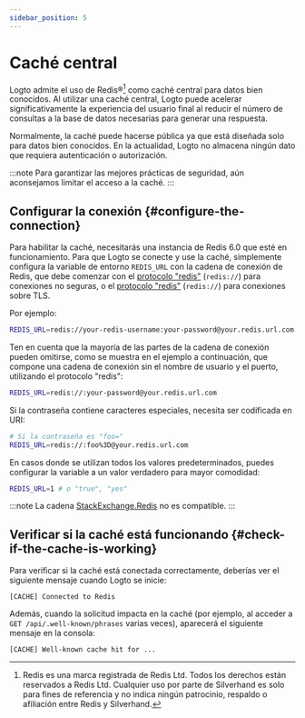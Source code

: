 ```yaml
---
sidebar_position: 5
---
```


# Caché central

Logto admite el uso de Redis®[^1] como caché central para datos bien conocidos. Al utilizar una caché central, Logto puede acelerar significativamente la experiencia del usuario final al reducir el número de consultas a la base de datos necesarias para generar una respuesta.

[^1]: Redis es una marca registrada de Redis Ltd. Todos los derechos están reservados a Redis Ltd. Cualquier uso por parte de Silverhand es solo para fines de referencia y no indica ningún patrocinio, respaldo o afiliación entre Redis y Silverhand.

Normalmente, la caché puede hacerse pública ya que está diseñada solo para datos bien conocidos. En la actualidad, Logto no almacena ningún dato que requiera autenticación o autorización.

:::note
Para garantizar las mejores prácticas de seguridad, aún aconsejamos limitar el acceso a la caché.
:::

## Configurar la conexión \{#configure-the-connection}

Para habilitar la caché, necesitarás una instancia de Redis 6.0 que esté en funcionamiento. Para que Logto se conecte y use la caché, simplemente configura la variable de entorno `REDIS_URL` con la cadena de conexión de Redis, que debe comenzar con el [protocolo "redis"](https://www.iana.org/assignments/uri-schemes/prov/redis) (`redis://`) para conexiones no seguras, o el [protocolo "redis"](https://www.iana.org/assignments/uri-schemes/prov/rediss) (`redis://`) para conexiones sobre TLS.

Por ejemplo:

```bash
REDIS_URL=redis://your-redis-username:your-password@your.redis.url.com:6380
```

Ten en cuenta que la mayoría de las partes de la cadena de conexión pueden omitirse, como se muestra en el ejemplo a continuación, que compone una cadena de conexión sin el nombre de usuario y el puerto, utilizando el protocolo "redis":

```bash
REDIS_URL=redis://:your-password@your.redis.url.com
```

Si la contraseña contiene caracteres especiales, necesita ser codificada en URI:

```bash
# Si la contraseña es "foo="
REDIS_URL=redis://:foo%3D@your.redis.url.com
```

En casos donde se utilizan todos los valores predeterminados, puedes configurar la variable a un valor verdadero para mayor comodidad:

```bash
REDIS_URL=1 # o "true", "yes"
```

:::note
La cadena [StackExchange.Redis](https://stackexchange.github.io/StackExchange.Redis/Configuration.html) no es compatible.
:::

## Verificar si la caché está funcionando \{#check-if-the-cache-is-working}

Para verificar si la caché está conectada correctamente, deberías ver el siguiente mensaje cuando Logto se inicie:

```
[CACHE] Connected to Redis
```

Además, cuando la solicitud impacta en la caché (por ejemplo, al acceder a `GET /api/.well-known/phrases` varias veces), aparecerá el siguiente mensaje en la consola:

```
[CACHE] Well-known cache hit for ...
```
